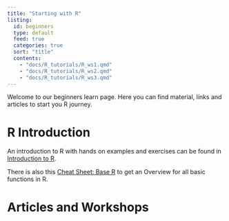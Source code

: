 ```yaml
---
title: "Starting with R"
listing:
  id: beginners
  type: default
  feed: true
  categories: true
  sort: "title"
  contents:
    - "docs/R_tutorials/R_ws1.qmd"
    - "docs/R_tutorials/R_ws2.qmd"
    - "docs/R_tutorials/R_ws3.qmd"
---
```


Welcome to our beginners learn page. Here you can find material, links and articles to start you R journey.

# R Introduction

An introduction to R with hands on examples and exercises can be found in [Introduction to R](https://nickhaf.github.io/r_tutorial/).

There is also this [Cheat Sheet: Base R](https://iqss.github.io/dss-workshops/R/Rintro/base-r-cheat-sheet.pdf) to get an Overview for all basic functions in R.

# Articles and Workshops

::: {beginners}
:::
